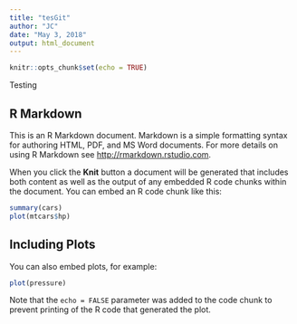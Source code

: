 ```yaml
---
title: "tesGit"
author: "JC"
date: "May 3, 2018"
output: html_document
---
```


```r
knitr::opts_chunk$set(echo = TRUE)
```

Testing

## R Markdown

This is an R Markdown document. Markdown is a simple formatting syntax for authoring HTML, PDF, and MS Word documents. For more details on using R Markdown see <http://rmarkdown.rstudio.com>.

When you click the **Knit** button a document will be generated that includes both content as well as the output of any embedded R code chunks within the document. You can embed an R code chunk like this:

```r
summary(cars)
plot(mtcars$hp)
```

## Including Plots

You can also embed plots, for example:

```r
plot(pressure)
```

Note that the `echo = FALSE` parameter was added to the code chunk to prevent printing of the R code that generated the plot.
